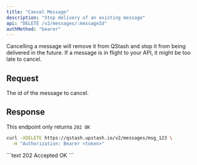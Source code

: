 ```yaml
---
title: "Cancel Message"
description: "Stop delivery of an existing message"
api: "DELETE /v2/messages/:messageId"
authMethod: "bearer"
---
```


Cancelling a message will remove it from QStash and stop it from being delivered
in the future. If a message is in flight to your API, it might be too late to
cancel.

## Request

<ParamField path="messageId" type="string" required>
The id of the message to cancel.
</ParamField>

## Response

This endpoint only returns `202 OK`

<RequestExample>

```sh
curl -XDELETE https://qstash.upstash.io/v2/messages/msg_123 \
  -H "Authorization: Bearer <token>"
```

</RequestExample>

<ResponseExample>
```text 202 Accepted
OK
```

</ResponseExample>
